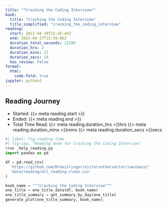 ```yaml
---
title: "*Cracking the Coding Interview*"
book:
  title: "Cracking the Coding Interview"
  title_simplified: "cracking_the_coding_interview"
reading:
  start: 2022-04-19T21:36:44Z
  end: 2022-04-27T15:59:06Z
  duration_total_seconds: 12199
  duration_hrs: 3
  duration_mins: 23
  duration_secs: 19
  has_review: False
format:
  html:
    code-fold: true
jupyter: python3
---
```


## Reading Journey

* Started: {{< meta reading.start >}}
* Ended: {{< meta reading.end >}}
* Total Time Read: {{< meta reading.duration_hrs >}}hrs {{< meta reading.duration_mins >}}mins {{< meta reading.duration_secs >}}secs

```python
#| label: fig-reading-time
#| fig-cap: "Reading done for Cracking the Coding Interview"
%run _help_reading.py
import pandas as pd

df = pd.read_csv(
  'https://github.com/MrGeislinger/victorsothervector/raw/main/'
  'data/reading/all_reading-clean.csv'
)

book_name = """Cracking the Coding Interview"""
one_title = one_title_data(df, book_name)
one_title_summary = get_summary_by_day(one_title)
generate_plot(one_title_summary, book_name);
```
